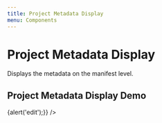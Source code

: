 ```yaml
---
title: Project Metadata Display
menu: Components
---
```




# Project Metadata Display
Displays the metadata on the manifest level.

<Props of={ProjectMetadataDisplay} />

## Project Metadata Display Demo

<Playground>
  <ProjectMetadataDisplay
    manifestLabel="Chopin - Nocturne in C minor, Op. 48, No. 1"
    manifestSummary="The Nocturne in C minor, Op. 48, No. 1 is initially marked lento and is in 4/4 meter. In general, the scheme of the music is ternary form and follows A-B-A'"
    onEditClick={()=>{alert('edit');}}
  />
</Playground>
